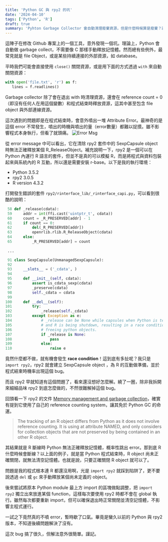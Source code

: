 ```yaml
---
title: 'Python GC 與 rpy2 的坑'
date: '2024-04-10'
tags: ['Python', 'R']
draft: true
summary: 'Pyhton Garbage Collector 會自動清理廢棄資源，但是什麼時候算是廢棄？若資源沒有隨著程式結束一起關閉會發生什麼事？'
---
```


這陣子在修改 Github 專案上的一個工具，意外發現一個坑。理論上，Python 會自動做 garbage collect，不需要像 C 那樣手動釋放記憶體。然而總有些例外，最常見就是 file Object，或是某些持續連接的外部資源，如 database。

平時我們可能會直接使用 `close()` 關閉資源，或是用下面的方式透過 `with` 來自動關閉資源：
```python
with open('file.txt', 'r') as f:
   lines = f.readlines()
```

Garbage collector 除了會在退出 with 時清理資源，還會在 reference count = 0（即沒有任何人在用這個變數）和程式結束時釋放資源，這其中甚至包含 file object 與外部連線資源。

這次遇到的問題即是在程式結束時，會意外噴出一堆 Attribute Error。最神奇的是這個 error 不常發生，噴出的時機與噴出的量（error數量）都難以捉摸。雖不影響程式本身執行，但看了就頭痛。
![Error Msg](/static/images/2024/error-message.png)

從 error message 中可以看出，它在清除 rpy2 套件中的 SexpCapsule object 時無法正確釋放某個 R_ReleaseObject。補充說明一下，rpy2 是一個可以在 Python 內運行 R 語言的套件，但並不是真的可以模擬 R，而是將程式與資料包裝起來與系統內的 R 互動，所以還是需要安裝 r-base。以下是我的執行環境：
- Python 3.5.2
- rpy2 3.0.5
- R version 4.3.2

打開發生錯誤的套件 `rpy2/rinterface_lib/_rinterface_capi.py`，可以看到很酷的說明：
```python:_rinterface_capi.py
 58 def _release(cdata):
 59     addr = int(ffi.cast('uintptr_t', cdata))
 60     count = _R_PRESERVED[addr] - 1
 61     if count == 0:
 62         del(_R_PRESERVED[addr])
 63         openrlib.rlib.R_ReleaseObject(cdata)
 64     else:
 65         _R_PRESERVED[addr] = count
 
 ...

 91 class SexpCapsule(UnmanagedSexpCapsule):
 92 
 93     __slots__ = ('_cdata', )
 94 
 95     def __init__(self, cdata):
 96         assert is_cdata_sexp(cdata)
 97         _preserve(cdata)
 98         self._cdata = cdata
 99 
100     def __del__(self):
101         try:
102             _release(self._cdata)
103         except Exception as e:
104             # _release can be None while capsules when Python is terminating
105             # and R is being shutdown, resulting in a race condition when
106             # freeing python objects.
107             if _release is None:
108                 pass
109             else:
110                 raise e
```

竟然什麼都不做，就有機會發生 **race condition**！這到底有多扯呢？我只是 `import rpy2`，rpy2 就會建立 SexpCapsule object ，為 R 的互動做準備，並於程式結束時機率出現這個 bug。

而且 rpy2 早就知道有這個問題了，看來還沒想好怎麼解。繞了一圈，除非我拆開來細細品味 rpy2 到底怎麼做的，不然很難解掉這個 bug。

回頭看一下 rpy2 的文件 [Memory management and garbage collection](https://rpy2.github.io/doc/v3.0.x/html/rinterface-memorymanagement.html)，確實有提到它使用了自己的 reference counting system，讓其免於 Python GC 的命運。
> The tracking of an R object differs from Python as it does not involve reference counting. It is using at attribute NAMED, and only considers for collection objects that are not preserved by being contained in an other R object.

其結果就是 R 斷線時 Python 無法正確釋放記憶體，概率性跳出 error。那到底 R 什麼時候會斷線？以上面的例子，就是當 Python 程式結束時，R object 尚未正確關閉，就無法清空記憶體。也就是說，只要正確關閉 R object 就可以了。  

問題是我的程式根本連 R 都還沒用啊，光是 `import rpy2` 就踩到陷阱了，更不要說透過 `del` 或 `gc` 來手動釋放某個尚未定義的 object。

後來嘗試將原本 Python module 最上方 import 的區塊做點調整，把 `import rpy2` 獨立出來放進某個 function，這樣每次要使用 rpy2 時都不會在 global 執行。雖然每次都要重新 import，但可以確保退出時正常關閉並清空記憶體，不影響主程式運行。

一試之下竟然真的不噴 error，暫時歇了口氣。畢竟是蠻久以前的 Python 與 rpy2 版本，不知道後續問題解決了沒有。

這次 bug 搞了很久，但解法意外很簡單。謹記。
